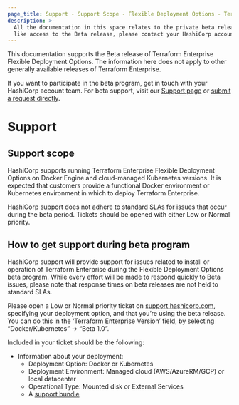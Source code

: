 ```yaml
---
page_title: Support - Support Scope - Flexible Deployment Options - Terraform Enterprise
description: >-
  All the documentation in this space relates to the private beta release of Terraform Enterprise Flexible Deployment Options. If you would
  like access to the Beta release, please contact your HashiCorp account team.
---
```


<Note title="Beta Documentation">
  This documentation supports the Beta release of Terraform Enterprise Flexible Deployment Options. The information here does not apply to other generally available releases of Terraform Enterprise. 
<br/>

  If you want to participate in the beta program, get in touch with your HashiCorp account team. For beta support, visit our [Support page](/terraform/enterprise/flexible-deployments-beta/admin/support) or [submit a request directly](https://support.hashicorp.com).
</Note>

# Support

## Support scope

HashiCorp supports running Terraform Enterprise Flexible Deployment Options on Docker Engine and cloud-managed Kubernetes versions.
It is expected that customers provide a functional Docker environment or Kubernetes environment in which to deploy Terraform Enterprise.

HashiCorp support does not adhere to standard SLAs for issues that occur during the beta period. Tickets should be opened with either Low or Normal priority.

## How to get support during beta program

HashiCorp support will provide support for issues related to install or operation of Terraform Enterprise during the Flexible Deployment Options beta program.
While every effort will be made to respond quickly to Beta issues, please note that response times on beta releases are not held to standard SLAs.

Please open a Low or Normal priority ticket on [support.hashicorp.com](https://support.hashicorp.com/), specifying your deployment option, and that you’re using the beta release. You can do this in the ‘Terraform Enterprise Version’ field, by selecting “Docker/Kubernetes” → “Beta 1.0”.

Included in your ticket should be the following:
* Information about your deployment:
  * Deployment Option: Docker or Kubernetes
  * Deployment Environment: Managed cloud (AWS/AzureRM/GCP) or local datacenter
  * Operational Type: Mounted disk or External Services
  * A [support bundle](/terraform/enterprise/flexible-deployments-beta/admin/admin-cli/admin-cli#support-bundle)
